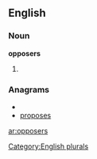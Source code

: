 
==English==

===Noun===
'''opposers'''

# {{plural of|[[opposer]]}}

===Anagrams===
* {{alphagram|eoopprss}}
* [[proposes#English|proposes]]

[[Category:English plurals]]

[[ar:opposers]]
